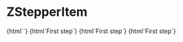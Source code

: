 
<Meta
  title="Indicators/Stepper/Item"
  component="z-stepper-item"
/>

# ZStepperItem

<Preview>
  <Story name="With index">{html`<z-stepper-item index="1"></z-stepper-item>`}</Story>
  <Story name="With text">{html`<z-stepper-item index="1">First step</z-stepper-item>`}</Story>
  <Story name="Disabled">
    {html`<z-stepper-item
      index="1"
      disabled
      >First step</z-stepper-item
    >`}
  </Story>
  <Story name="Pressed">
    {html`<z-stepper-item
      index="1"
      pressed
      >First step</z-stepper-item
    >`}
  </Story>
</Preview>

<Props of="z-stepper-item" />
